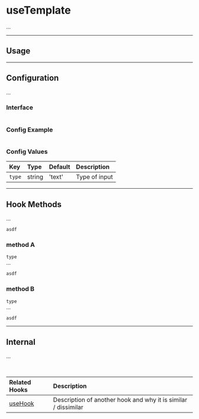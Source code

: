
# useTemplate
...

<!--=========================================================================-->
<hr />

## Usage

<Tabs>
<TabItem value='simple' label='Simple'>
</TabItem>
<TabItem value='advanced' label='Advanced'>
</TabItem>
</Tabs>

<hr />

<!--=========================================================================-->


## Configuration
...

### Interface
```ts
```

### Config Example
```ts
```

### Config Values

| Key | Type | Default | Description |
|:--|:--|:--|:--|
`type`            | string    | 'text'  | Type of input

<!--=========================================================================-->

<hr />


## Hook Methods
...


```jsx
asdf
```


### method A
`type`  
...

```jsx
asdf
```


### method B
`type`  
...

```jsx
asdf
```


<!--=========================================================================-->

<hr />


## Internal
...

<!--=========================================================================-->

<br />


| Related Hooks | Description |
|:--|:--|  
[useHook](#) | Description of another hook and why it is similar / dissimilar 
